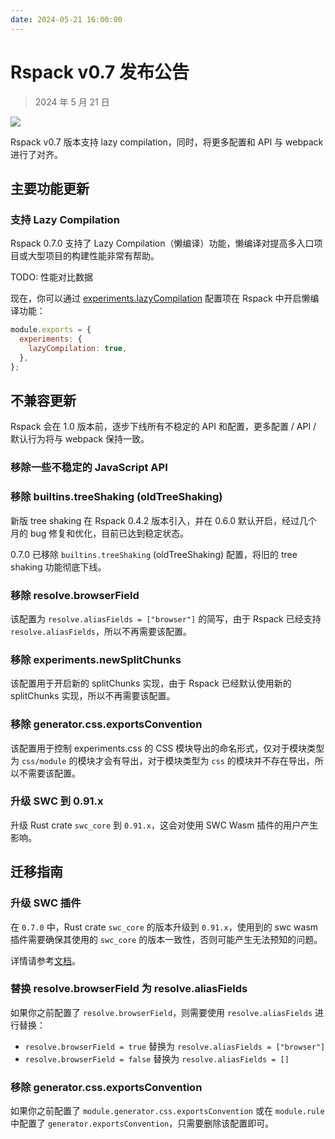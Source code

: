 ```yaml
---
date: 2024-05-21 16:00:00
---
```



# Rspack v0.7 发布公告

> 2024 年 5 月 21 日

![](https://assets.rspack.dev/rspack/rspack-banner-v0-7.png)

Rspack v0.7 版本支持 lazy compilation，同时，将更多配置和 API 与 webpack 进行了对齐。

## 主要功能更新

### 支持 Lazy Compilation

Rspack 0.7.0 支持了 Lazy Compilation（懒编译）功能，懒编译对提高多入口项目或大型项目的构建性能非常有帮助。

TODO: 性能对比数据

现在，你可以通过 [experiments.lazyCompilation](/config/experiments#experimentslazycompilation) 配置项在 Rspack 中开启懒编译功能：

```file=rspack.config.js
module.exports = {
  experiments: {
    lazyCompilation: true,
  },
};
```

## 不兼容更新

Rspack 会在 1.0 版本前，逐步下线所有不稳定的 API 和配置，更多配置 / API / 默认行为将与 webpack 保持一致。

### 移除一些不稳定的 JavaScript API

### 移除 builtins.treeShaking (oldTreeShaking)

新版 tree shaking 在 Rspack 0.4.2 版本引入，并在 0.6.0 默认开启，经过几个月的 bug 修复和优化，目前已达到稳定状态。

0.7.0 已移除 `builtins.treeShaking` (oldTreeShaking) 配置，将旧的 tree shaking 功能彻底下线。

### 移除 resolve.browserField

该配置为 `resolve.aliasFields = ["browser"]` 的简写，由于 Rspack 已经支持 `resolve.aliasFields`，所以不再需要该配置。

### 移除 experiments.newSplitChunks

该配置用于开启新的 splitChunks 实现，由于 Rspack 已经默认使用新的 splitChunks 实现，所以不再需要该配置。

### 移除 generator.css.exportsConvention

该配置用于控制 experiments.css 的 CSS 模块导出的命名形式，仅对于模块类型为 `css/module` 的模块才会有导出，对于模块类型为 `css` 的模块并不存在导出，所以不需要该配置。

### 升级 SWC 到 0.91.x

升级 Rust crate `swc_core` 到 `0.91.x`，这会对使用 SWC Wasm 插件的用户产生影响。

## 迁移指南

### 升级 SWC 插件

在 `0.7.0` 中，Rust crate `swc_core` 的版本升级到 `0.91.x`，使用到的 swc wasm 插件需要确保其使用的 `swc_core` 的版本一致性，否则可能产生无法预知的问题。

详情请参考[文档](https://swc.rs/docs/plugin/selecting-swc-core#091x)。

### 替换 resolve.browserField 为 resolve.aliasFields

如果你之前配置了 `resolve.browserField`，则需要使用 `resolve.aliasFields` 进行替换：

- `resolve.browserField = true` 替换为 `resolve.aliasFields = ["browser"]`
- `resolve.browserField = false` 替换为 `resolve.aliasFields = []`

### 移除 generator.css.exportsConvention

如果你之前配置了 `module.generator.css.exportsConvention` 或在 `module.rule` 中配置了 `generator.exportsConvention`，只需要删除该配置即可。
